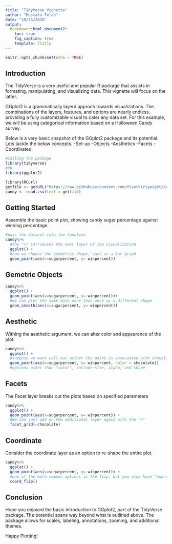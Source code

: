 ```yaml
---
title: "TidyVerse Vignette"
author: "Mustafa Telab"
date: "10/25/2020"
output:
  bookdown::html_document2:
    toc: true
    fig_caption: true
    template: flatly
---
```


```r
knitr::opts_chunk$set(echo = TRUE)
```
## Introduction

The TidyVerse is a very useful and popular R package that assists in formating, manipulating, and visualizing data.  This vignette will focus on the latter.  

GGplot2 is a grammatically layerd approch towards visualizations.  The combinations of the layers, features, and options are nearly endless, providing a fully customizable visual to cater any data set.  For this example, we will be using categorical information based on a Holloween Candy survey.

Below is a very basic snapshot of the GGplot2 package and its potential.  Lets tackle the below concepts.
-Set-up
-Objects
-Aesthetics
-Facets
-Coordinates

```r
#Calling the package
library(tidyverse)
#OR
library(ggplot2)
```


```r
library(RCurl)
getfile <- getURL("https://raw.githubusercontent.com/fivethirtyeight/data/master/candy-power-ranking/candy-data.csv") 
candy <- read.csv(text = getfile)
```


## Getting Started

Assemble the basic point plot, showing candy suger percentage against winning percentage.
```r
#pass the dataset into the function
candy%>%
  #the "+" introduces the next layer of the visualization
  ggplot() +
  #now we choose the geometric shape, such as a bar graph
  geom_point(aes(x=sugarpercent, y= winpercent))


```

## Gemetric Objects

```r
candy%>%
  ggplot() +
  geom_point(aes(x=sugarpercent, y= winpercent))+
  #we can plot the same data more than once as a different shape
  geom_smooth(aes(x=sugarpercent, y= winpercent))
```


## Aesthetic

Withing the aesthetic argument, we can alter color and appearance of the plot.
```r

candy%>%
  ggplot() +
  #suppose we want call out wether the point is associated with chocolate or not.
  geom_point(aes(x=sugarpercent, y= winpercent, color = chocolate))
  #options other than "color", include size, alpha, and shape
```

## Facets

The Facet layer breaks out the plots based on specified parameters
```r
candy%>%
  ggplot() +
  geom_point(aes(x=sugarpercent, y= winpercent)) +
  #We can just add on the additional layer again with the "+"
  facet_grid(~chocolate)
```

## Coordinate

Consider the coordinate layer as an option to re-shape the entire plot.
```r
candy%>%
  ggplot() +
  geom_point(aes(x=sugarpercent, y= winpercent)) +
  #one of the more common options is the flip, but you also have "coord_quickmap()", "coord_polar()","coord_fixed()", etc
  coord_flip()
```

## Conclusion

Hope you enjoyed the basic introduction to GGplot2, part of the TidyVerse package.  The potential spans way beyond what is outlined above.  The package allows for scales, labeling, annotations, zooming, and additional themes.  

Happy Plotting!